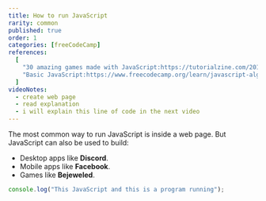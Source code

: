 ```yaml
---
title: How to run JavaScript
rarity: common
published: true
order: 1
categories: [freeCodeCamp]
references:
  [
    "30 amazing games made with JavaScript:https://tutorialzine.com/2015/02/30-amazing-games-made-only-with-html5",
    "Basic JavaScript:https://www.freecodecamp.org/learn/javascript-algorithms-and-data-structures/basic-javascript",
  ]
videoNotes:
  - create web page
  - read explanation
  - i will explain this line of code in the next video
---
```


The most common way to run JavaScript is inside a web page. But JavaScript can also be used to build:

- Desktop apps like **Discord**.
- Mobile apps like **Facebook**.
- Games like **Bejeweled**.

```javascript
console.log("This JavaScript and this is a program running");
```
